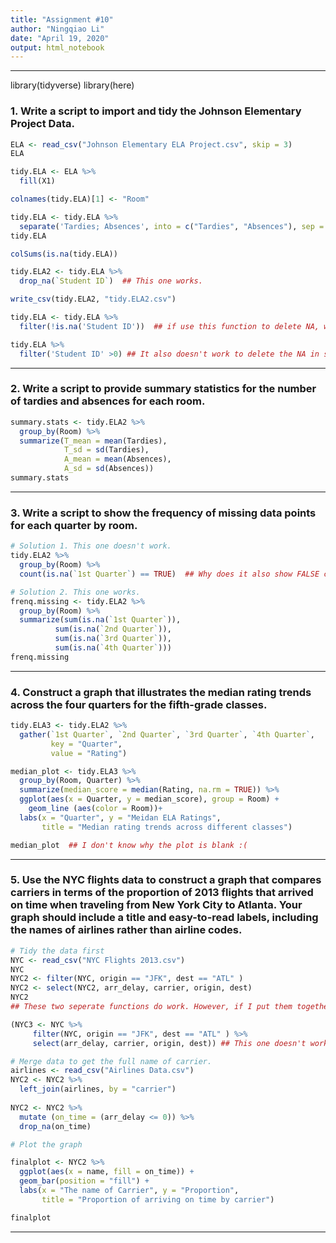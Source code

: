 ```yaml
---
title: "Assignment #10"
author: "Ningqiao Li"
date: "April 19, 2020"
output: html_notebook
---
```


***
library(tidyverse)
library(here)

### 1. Write a script to import and tidy the Johnson Elementary Project Data. 

```r
ELA <- read_csv("Johnson Elementary ELA Project.csv", skip = 3)
ELA

tidy.ELA <- ELA %>%
  fill(X1)

colnames(tidy.ELA)[1] <- "Room"

tidy.ELA <- tidy.ELA %>%
  separate('Tardies; Absences', into = c("Tardies", "Absences"), sep = ";", convert = TRUE)
tidy.ELA

colSums(is.na(tidy.ELA))

tidy.ELA2 <- tidy.ELA %>%
  drop_na(`Student ID`)  ## This one works.

write_csv(tidy.ELA2, "tidy.ELA2.csv")

```

```r
tidy.ELA <- tidy.ELA %>%
  filter(!is.na('Student ID'))  ## if use this function to delete NA, would have some problem here!!

tidy.ELA %>%
  filter('Student ID' >0) ## It also doesn't work to delete the NA in student ID.
```


***

### 2. Write a script to provide summary statistics for the number of tardies and absences for each room.

```r
summary.stats <- tidy.ELA2 %>%
  group_by(Room) %>%
  summarize(T_mean = mean(Tardies),
            T_sd = sd(Tardies),
            A_mean = mean(Absences),
            A_sd = sd(Absences))
summary.stats

```


***

### 3. Write a script to show the frequency of missing data points for each quarter by room.

```r
# Solution 1. This one doesn't work.
tidy.ELA2 %>%
  group_by(Room) %>%
  count(is.na(`1st Quarter`) == TRUE)  ## Why does it also show FALSE count?
```

```r
# Solution 2. This one works.
frenq.missing <- tidy.ELA2 %>%
  group_by(Room) %>%
  summarize(sum(is.na(`1st Quarter`)),
          sum(is.na(`2nd Quarter`)),
          sum(is.na(`3rd Quarter`)),
          sum(is.na(`4th Quarter`)))
frenq.missing
```

***

### 4. Construct a graph that illustrates the median rating trends across the four quarters for the fifth-grade classes. 

```r

tidy.ELA3 <- tidy.ELA2 %>%
  gather(`1st Quarter`, `2nd Quarter`, `3rd Quarter`, `4th Quarter`,
         key = "Quarter",
         value = "Rating")

median_plot <- tidy.ELA3 %>%
  group_by(Room, Quarter) %>%
  summarize(median_score = median(Rating, na.rm = TRUE)) %>%
  ggplot(aes(x = Quarter, y = median_score), group = Room) +
    geom_line (aes(color = Room))+
  labs(x = "Quarter", y = "Meidan ELA Ratings",
       title = "Median rating trends across different classes")

median_plot  ## I don't know why the plot is blank :(
```


***

### 5. Use the NYC flights data to construct a graph that compares carriers in terms of the proportion of 2013 flights that arrived on time when traveling from New York City to Atlanta. Your graph should include a title and easy-to-read labels, including the names of airlines rather than airline codes. 

```r
# Tidy the data first
NYC <- read_csv("NYC Flights 2013.csv")
NYC
NYC2 <- filter(NYC, origin == "JFK", dest == "ATL" )
NYC2 <- select(NYC2, arr_delay, carrier, origin, dest)
NYC2
## These two seperate functions do work. However, if I put them together, it doesn't work. As the following chunck shows.

```

```r
(NYC3 <- NYC %>%
     filter(NYC, origin == "JFK", dest == "ATL" ) %>%
     select(arr_delay, carrier, origin, dest)) ## This one doesn't work.

```

```r
# Merge data to get the full name of carrier.
airlines <- read_csv("Airlines Data.csv")
NYC2 <- NYC2 %>%
  left_join(airlines, by = "carrier")
  
NYC2 <- NYC2 %>%
  mutate (on_time = (arr_delay <= 0)) %>%
  drop_na(on_time)

# Plot the graph

finalplot <- NYC2 %>%
  ggplot(aes(x = name, fill = on_time)) +
  geom_bar(position = "fill") +
  labs(x = "The name of Carrier", y = "Proportion",
       title = "Proportion of arriving on time by carrier")

finalplot
```


***
